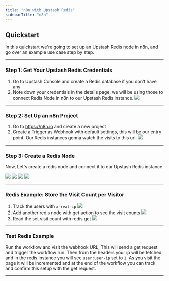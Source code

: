 ```yaml
---
title: "n8n with Upstash Redis"
sidebarTitle: "n8n"
---
```


## Quickstart

In this quickstart we're going to set up an Upstash Redis node in n8n, and go over an example use case step by step.

---

### Step 1: Get Your Upstash Redis Credentials

1. Go to Upstash Console and create a Redis database if you don't have any
2. Note down your credentials in the details page, we will be using those to connect Redis
   Node in n8n to our Upstash Redis instance.
   <img src="/img/n8n/redis-credentials.png" />

---

### Step 2: Set Up an n8n Project

1. Go to https://n8n.io and create a new project
2. Create a Trigger as Webhook with default settings, this will be our entry point. Our Redis instances gonna watch the visits to this url.
   <img src="/img/n8n/webhook.png" />

---

### Step 3: Create a Redis Node

Now, Let's create a redis node and connect it to our Upstash Redis instance

<img src="/img/n8n/redis-1.png" />
<img src="/img/n8n/redis-2.png" />
<img src="/img/n8n/redis-3.png" />
<img src="/img/n8n/redis-4.png" />

---

### Redis Example: Store the Visit Count per Visitor

1. Track the users with `x-real-ip`
   <img src="/img/n8n/redis-increment.png" />
2. Add another redis node with get action to see the visit counts
   <img src="/img/n8n/redis-get.png" />
3. Read the set visit count with redis get
   <img src="/img/n8n/redis-get-2.png" />

---

### Test Redis Example

Run the workflow and visit the webhook URL, This will send a get request and trigger the workflow run.
Then from the headers your ip will be fetched and in the redis instance you will see `user:user-ip` set to `1`.
As you visit the page it will be incremented and at the end of the workflow you can track and confirm this setup with
the get request.

---
